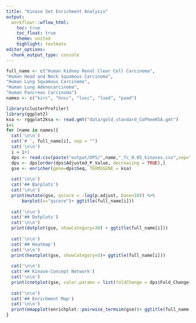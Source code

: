 ```yaml
---
title: "Kinase Set Enrichment Analysis"
output:
  workflowr::wflow_html:
    toc: true
    toc_float: true
    theme: united
    highlight: textmate
editor_options:
  chunk_output_type: console
---
```

```r
full_name <- c("Human Kidney Renal Clear Cell Carcinoma",
"Human Head and Neck Squamous Carcinoma",
"Human Lung Squamous Carcinoma",
"Human Lung Adenocarcinoma",
"Human Pancreas Carcinoma")
names <- c("kirc", "hnsc", "lusc", "luad", "paad")
```

```r
library(clusterProfiler)
library(ggplot2)
ksa <- rggplot2ksa <- read.gmt("data/gold_standard_CoPheeKSA.gmt")
i=1
for (name in names){
  cat('\n\n')
  cat('# ', full_name[i], sep = "")
  cat('\n\n')
  i = i+1
  dps <- read.csv(paste("output/DPS/",name,"_fc_0.05_kinases.csv",sep=""))
  dps <- dps[order(dps$Adjusted_P_Value, decreasing = TRUE),]
  gse <- enricher(gene=dps$Seq, TERM2GENE = ksa)
  
  cat('\n\n')
  cat('## Barplots')
  cat('\n\n')
  print(mutate(gse, qscore = -log(p.adjust, base=10)) %>% 
      barplot(x="qscore")+ ggtitle(full_name[i]))
  
  cat('\n\n')
  cat('## Dotplots')
  cat('\n\n')
  print(dotplot(gse, showCategory=30) + ggtitle(full_name[i]))
  
  cat('\n\n')
  cat('## Heatmap')
  cat('\n\n')
  print(heatplot(gse, showCategory=5)+ ggtitle(full_name[i]))
  
  cat('\n\n')
  cat('## Kinase-Concept Network')
  cat('\n\n')
  print(cnetplot(gse, color.params = list(foldChange = dps$Fold_Change))+ ggtitle(full_name[i]))
  
  cat('\n\n')
  cat('## Enrichment Map')
  cat('\n\n')
  print(emapplot(enrichplot::pairwise_termsim(gse))+ ggtitle(full_name[i]))
}

```

